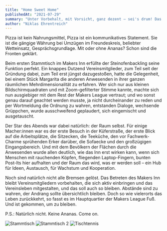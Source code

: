 ```yaml
---
title: "Home Sweet Home"
publishedAt: "2021-07-29"
summary: "Unter Vorbehalt, mit Vorsicht, ganz dezent – sei's drum! Das Makers Inn war diese Woche das erste Mal Ort eines Vereinstreffens."
author: "Niklas Ehrentreich"
---
```


Pizza ist kein Nahrungsmittel, Pizza ist ein kommunikatives Statement. Sie ist die gängige Währung bei Umzügen im Freundeskreis, beliebter Wetteinsatz, Gesprächsgrundlage. Mit oder ohne Ananas? Schon sind die Fronten geklärt.

Beim ersten Stammtisch im Makers Inn erfüllte der Steinofenbackling seine Funktion perfekt. Ein knappes Dutzend Vereinsmitglieder, zum Teil seit der Gründung dabei, zum Teil erst jüngst dazugestoßen, hatte die Gelegenheit, bei einem Stück Margarita die anderen Anwesenden in ihrer ganzen räumlichen Mehrdimensionalität zu erfahren. Wer sich nur aus kleinen Bildschirmquadraten und mit Zoom-gefilterter Stimme kannte, machte sich nun ausgiebiger mit dem Rest der Makers League vertraut; und wo sonst genau darauf geachtet werden musste, ja nicht durcheinander zu reden und per Wortmeldung die Ordnung zu wahren, entstanden Dialoge, wechsende Grüppchen, wurde ausschweifend geplaudert, sich eingemischt und ausgetauscht.

Der Star des Abends war dabei natürlich: der Raum selbst. Für einige Macher:innen war es der erste Besuch in der Küferstraße, der erste Blick auf die Arbeitsplätze, die Sitzecken, die Teeküche, den vor Fachwerk-Charme sprühenden Erker darüber, die Sofaecke und den großzügigen Eingangsbereich. Und mit dem Bevölkern der Flächen durch die Anwesenden wurde allen deutlich, wie das Inn erst wirken kann, wenn sich Menschen mit rauchenden Köpfen, fliegenden Laptop-Fingern, bunten Post-Its hier aufhalten und der Raum das wird, was er werden soll – ein Hub für Ideen, Austausch, für Wachstum und Kooperation.

Noch sind natürlich nicht alle Bremsen gelöst. Das Betreten des Makers Inn bleibt Vereinsmitgliedern vorbehalten, die sich aktiv einbringen und das Vereinsleben mitgestalten, und das soll auch so bleiben. Abstände sind zu wahren, der Andrang sollte übersichtlich bleiben. Doch so wie vielerorts das Leben zurückkehrt, so fasst es im Hauptquartier der Makers League Fuß. Und ist gekommen, um zu bleiben.

P.S.: Natürlich nicht. Keine Ananas. Come on.

![Stammtisch](/blog/stammtisch-1.jpg)
![Stammtisch 2](/blog/stammtisch-2.jpg)
![Tischtennis](/blog/tischtennis.jpg)
